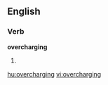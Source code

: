 ==English==

===Verb===
'''overcharging'''

# {{present participle of|[[overcharge]]}}

[[hu:overcharging]]
[[vi:overcharging]]